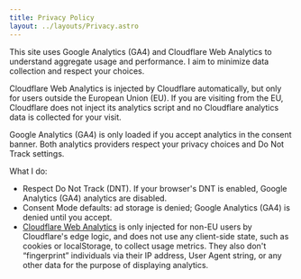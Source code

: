 ```yaml
---
title: Privacy Policy
layout: ../layouts/Privacy.astro
---
```



This site uses Google Analytics (GA4) and Cloudflare Web Analytics to understand aggregate usage and performance. I aim to minimize data collection and respect your choices.

Cloudflare Web Analytics is injected by Cloudflare automatically, but only for users outside the European Union (EU). If you are visiting from the EU, Cloudflare does not inject its analytics script and no Cloudflare analytics data is collected for your visit.

Google Analytics (GA4) is only loaded if you accept analytics in the consent banner. Both analytics providers respect your privacy choices and Do Not Track settings.

What I do:

- Respect Do Not Track (DNT). If your browser's DNT is enabled, Google Analytics (GA4) analytics are disabled.
- Consent Mode defaults: ad storage is denied; Google Analytics (GA4) is denied until you accept.
- [Cloudflare Web Analytics](https://www.cloudflare.com/web-analytics/) is only injected for non-EU users by Cloudflare's edge logic, and does not use any client-side state, such as cookies or localStorage, to collect usage metrics. They also don't “fingerprint” individuals via their IP address, User Agent string, or any other data for the purpose of displaying analytics.
